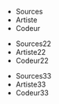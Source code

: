 <footer>

<Flex>

<Box>

- Sources
- Artiste
- Codeur

</Box>

<Box>

- Sources22
- Artiste22
- Codeur22

</Box>

<Box>

- Sources33
- Artiste33
- Codeur33

</Box>

</Flex>

</footer>
